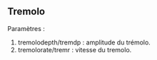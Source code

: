 == Tremolo ==
Paramètres : 
# tremolodepth/tremdp : amplitude du trémolo.
# tremolorate/tremr : vitesse du tremolo.
